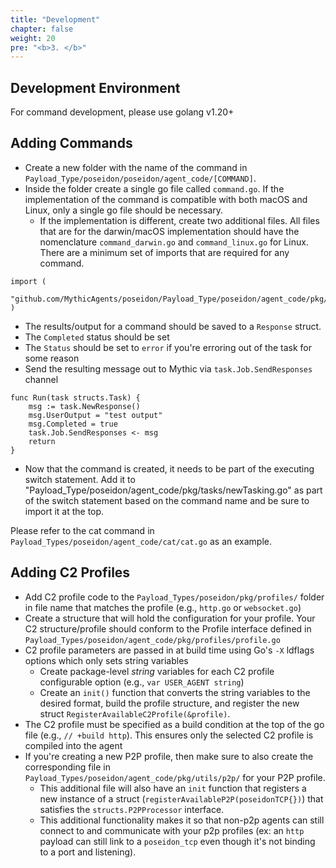 ```yaml
---
title: "Development"
chapter: false
weight: 20
pre: "<b>3. </b>"
---
```


## Development Environment

For command development, please use golang v1.20+

## Adding Commands

- Create a new folder with the name of the command in `Payload_Type/poseidon/poseidon/agent_code/[COMMAND]`.
- Inside the folder create a single go file called `command.go`. If the implementation of the command is compatible with both macOS and Linux, only a single go file should be necessary. 
  - If the implementation is different, create two additional files. All files that are for the darwin/macOS implementation should have the nomenclature `command_darwin.go` and `command_linux.go` for Linux. There are a minimum set of imports that are required for any command.
```
import (
	"github.com/MythicAgents/poseidon/Payload_Type/poseidon/agent_code/pkg/utils/structs"
)
```

- The results/output for a command should be saved to a `Response` struct.  
- The `Completed` status should be set
- The `Status` should be set to `error` if you're erroring out of the task for some reason
- Send the resulting message out to Mythic via `task.Job.SendResponses` channel

```
func Run(task structs.Task) {
	msg := task.NewResponse()
	msg.UserOutput = "test output"
	msg.Completed = true
	task.Job.SendResponses <- msg
	return
}
```
- Now that the command is created, it needs to be part of the executing switch statement. Add it to "Payload_Type/poseidon/agent_code/pkg/tasks/newTasking.go" as part of the switch statement based on the command name and be sure to import it at the top.

Please refer to the cat command in `Payload_Types/poseidon/agent_code/cat/cat.go` as an example.


## Adding C2 Profiles

- Add C2 profile code to the `Payload_Types/poseidon/pkg/profiles/` folder in file name that matches the profile 
  (e.g., `http.go` or `websocket.go`)
- Create a structure that will hold the configuration for your profile. Your C2 structure/profile should conform to 
  the Profile interface defined in `Payload_Types/poseidon/agent_code/pkg/profiles/profile.go`
- C2 profile parameters are passed in at build time using Go's `-X` ldflags options which only sets string variables
  - Create package-level _string_ variables for each C2 profile configurable option (e.g., `var USER_AGENT string`)
  - Create an `init()` function that converts the string variables to the desired format, build the profile structure, 
    and register the new struct `RegisterAvailableC2Profile(&profile)`. 
- The C2 profile must be specified as a build condition at the top of the go file (e.g., `// +build http`). 
  This ensures only the selected C2 profile is compiled into the agent
- If you're creating a new P2P profile, then make sure to also create the corresponding file in `Payload_Types/poseidon/agent_code/pkg/utils/p2p/` for your P2P profile.
  - This additional file will also have an `init` function that registers a new instance of a struct (`registerAvailableP2P(poseidonTCP{})`) that satisfies the `structs.P2PProcessor` interface.
  - This additional functionality makes it so that non-p2p agents can still connect to and communicate with your p2p profiles (ex: an `http` payload can still link to a `poseidon_tcp` even though it's not binding to a port and listening).



